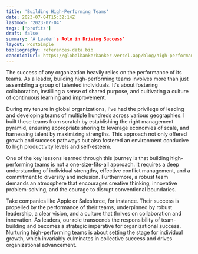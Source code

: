 ```yaml
---
title: 'Building High-Performing Teams'
date: 2023-07-04T15:32:14Z
lastmod: '2023-07-04'
tags: ['profits']
draft: false
summary: 'A Leader's Role in Driving Success'
layout: PostSimple
bibliography: references-data.bib
canonicalUrl: https://globalbankerbanker.vercel.app/blog/high-performance-teams/
---
```


The success of any organization heavily relies on the performance of its teams. As a leader, building high-performing teams involves more than just assembling a group of talented individuals. It's about fostering collaboration, instilling a sense of shared purpose, and cultivating a culture of continuous learning and improvement.

During my tenure in global organizations, I've had the privilege of leading and developing teams of multiple hundreds across various geographies. I built these teams from scratch by establishing the right management pyramid, ensuring appropriate shoring to leverage economies of scale, and harnessing talent by maximizing strengths. This approach not only offered growth and success pathways but also fostered an environment conducive to high productivity levels and self-esteem.

One of the key lessons learned through this journey is that building high-performing teams is not a one-size-fits-all approach. It requires a deep understanding of individual strengths, effective conflict management, and a commitment to diversity and inclusion. Furthermore, a robust team demands an atmosphere that encourages creative thinking, innovative problem-solving, and the courage to disrupt conventional boundaries.

Take companies like Apple or Salesforce, for instance. Their success is propelled by the performance of their teams, underpinned by robust leadership, a clear vision, and a culture that thrives on collaboration and innovation. As leaders, our role transcends the responsibility of team-building and becomes a strategic imperative for organizational success. Nurturing high-performing teams is about setting the stage for individual growth, which invariably culminates in collective success and drives organizational advancement.
